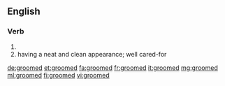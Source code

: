 ==English==

===Verb===
{{head|en}}

# {{en-past of|groom}}
# having a neat and clean appearance; well cared-for

[[de:groomed]]
[[et:groomed]]
[[fa:groomed]]
[[fr:groomed]]
[[it:groomed]]
[[mg:groomed]]
[[ml:groomed]]
[[fi:groomed]]
[[vi:groomed]]